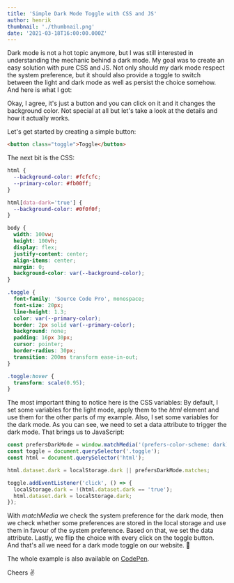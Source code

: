 ```yaml
---
title: 'Simple Dark Mode Toggle with CSS and JS'
author: henrik
thumbnail: './thumbnail.png'
date: '2021-03-18T16:00:00.000Z'
---
```


Dark mode is not a hot topic anymore, but I was still interested in
understanding the mechanic behind a dark mode. My goal was to create an easy
solution with pure CSS and JS. Not only should my dark mode respect the system
preference, but it should also provide a toggle to switch between the light and
dark mode as well as persist the choice somehow. And here is what I got:


<Snippet
  src="https://examples.yetanother.blog/dark-mode-toggle/"
  title="Example showing a dark mode toggle"
  height="400"
/>

Okay, I agree, it's just a button and you can click on it and it changes the
background color. Not special at all but let's take a look at the details and
how it actually works.

Let's get started by creating a simple button:

```html
<button class="toggle">Toggle</button>
```

The next bit is the CSS:

```css
html {
  --background-color: #fcfcfc;
  --primary-color: #fb00ff;
}

html[data-dark='true'] {
  --background-color: #0f0f0f;
}

body {
  width: 100vw;
  height: 100vh;
  display: flex;
  justify-content: center;
  align-items: center;
  margin: 0;
  background-color: var(--background-color);
}

.toggle {
  font-family: 'Source Code Pro', monospace;
  font-size: 20px;
  line-height: 1.3;
  color: var(--primary-color);
  border: 2px solid var(--primary-color);
  background: none;
  padding: 16px 30px;
  cursor: pointer;
  border-radius: 30px;
  transition: 200ms transform ease-in-out;
}

.toggle:hover {
  transform: scale(0.95);
}
```

The most important thing to notice here is the CSS variables: By default, I set
some variables for the light mode, apply them to the _html_ element and use them
for the other parts of my example. Also, I set some variables for the dark mode.
As you can see, we need to set a data attribute to trigger the dark mode. That
brings us to JavaScript:

```js
const prefersDarkMode = window.matchMedia('(prefers-color-scheme: dark)');
const toggle = document.querySelector('.toggle');
const html = document.querySelector('html');

html.dataset.dark = localStorage.dark || prefersDarkMode.matches;

toggle.addEventListener('click', () => {
  localStorage.dark = !(html.dataset.dark == 'true');
  html.dataset.dark = localStorage.dark;
});
```

With _matchMedia_ we check the system preference for the dark mode, then we
check whether some preferences are stored in the local storage and use them in
favour of the system preference. Based on that, we set the data attribute.
Lastly, we flip the choice with every click on the toggle button. And that's all
we need for a dark mode toggle on our website. 🚀

The whole example is also available on
[CodePen](https://codepen.io/HenrikFricke/pen/xxRQrjp).

Cheers ✌️
